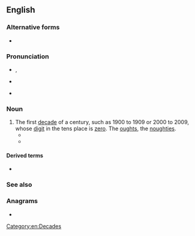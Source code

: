 ==English==

===Alternative forms===
* {{l|en|oughts}}

===Pronunciation===
* {{a|Canada|[[w:New England English|New England]]}}, {{IPA|/ɒːts/|lang=en}}
* {{a|UK}} {{IPA|/ɔːts/|lang=en}}
* {{a|US}} {{IPA|/ɑːts/|lang=en}}

===Noun===
{{head|en|noun|g=p}}

# The first [[decade]] of a century, such as 1900 to 1909 or 2000 to 2009, whose [[digit]] in the tens place is [[zero]]. The [[oughts]], the [[noughties]].
#* {{quote-journal|lang=en|date=June 26, 2012
|author=Genevieve Koski
|title=Music: Reviews: Justin Bieber: ''Believe''
|work=The Onion AV Club
|url=http://www.avclub.com/articles/justin-bieber-believe,81763/
|page=
|passage=When the staccato, Neptunes-ian single “Boyfriend” was released in March, musical prognosticators were quick to peg the album it portended, Believe, as Justin Bieber’s Justified, a grown-and-sexy, R&B-centric departure that evolved millennial teenybopper Justin Timberlake into one of the unifying pop-music figures of the '''aughts'''.}}
#* {{quote-book|lang=en|title=Gilded Songs (Berlin to Bacharach): The Gig Instrumentalist's Guide to the Golden Era of American Popular Song (1920 to 1979)
|chapter=The 20th Century's '''aughts''' and teens: OPERETTA
|author=Michael G Cunningham
|year=2010}}

====Derived terms====
* {{l|en|mid-aughts}}

===See also===
{{en-decades}}

===Anagrams===
* {{anagrams|en|a=aghstu|ghauts|saught}}

[[Category:en:Decades]]